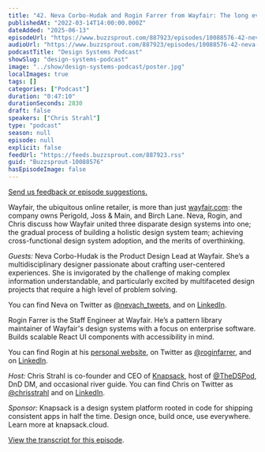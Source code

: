 ```yaml
---
title: "42. Neva Corbo-Hudak and Rogin Farrer from Wayfair: The long evolution of a web design system"
publishedAt: "2022-03-14T14:00:00.000Z"
dateAdded: "2025-06-13"
episodeUrl: "https://www.buzzsprout.com/887923/episodes/10088576-42-neva-corbo-hudak-and-rogin-farrer-from-wayfair-the-long-evolution-of-a-web-design-system.mp3"
audioUrl: "https://www.buzzsprout.com/887923/episodes/10088576-42-neva-corbo-hudak-and-rogin-farrer-from-wayfair-the-long-evolution-of-a-web-design-system.mp3"
podcastTitle: "Design Systems Podcast"
showSlug: "design-systems-podcast"
image: "../show/design-systems-podcast/poster.jpg"
localImages: true
tags: []
categories: ["Podcast"]
duration: "0:47:10"
durationSeconds: 2830
draft: false
speakers: ["Chris Strahl"]
type: "podcast"
season: null
episode: null
explicit: false
feedUrl: "https://feeds.buzzsprout.com/887923.rss"
guid: "Buzzsprout-10088576"
hasEpisodeImage: false
---
```

[Send us feedback or episode suggestions.](https://www.buzzsprout.com/twilio/text_messages/887923/open_sms)

Wayfair, the ubiquitous online retailer, is more than just [wayfair.com](http://wayfair.com): the company owns Perigold, Joss & Main, and Birch Lane. Neva, Rogin, and Chris discuss how Wayfair united three disparate design systems into one; the gradual process of building a holistic design system team; achieving cross-functional design system adoption, and the merits of overthinking.

_Guests:_ Neva Corbo-Hudak is the Product Design Lead at Wayfair. She’s a multidisciplinary designer passionate about crafting user-centered experiences. She is invigorated by the challenge of making complex information understandable, and particularly excited by multifaceted design projects that require a high level of problem solving. 

You can find Neva on Twitter as [@nevach\_tweets](http://twitter.com/nevach_tweets), and on [LinkedIn](https://www.linkedin.com/in/nevach/).

Rogin Farrer is the Staff Engineer at Wayfair. He’s a pattern library maintainer of Wayfair's design systems with a focus on enterprise software. Builds scalable React UI components with accessibility in mind. 

You can find Rogin at his [personal website](https://www.rogin.xyz/), on Twitter as [@roginfarrer](https://twitter.com/roginfarrer), and on [LinkedIn](https://www.linkedin.com/in/roginfarrer/).

_Host:_ Chris Strahl is co-founder and CEO of [Knapsack](https://www.knapsack.cloud/), host of [@TheDSPod](https://twitter.com/thedspod), DnD DM, and occasional river guide. You can find Chris on Twitter as [@chrisstrahl](https://twitter.com/chrisstrahl) and on [LinkedIn](https://www.linkedin.com/in/chrisstrahl/).

_Sponsor:_ Knapsack is a design system platform rooted in code for shipping consistent apps in half the time. Design once, build once, use everywhere. Learn more at knapsack.cloud.

[View the transcript for this episode](http://www.knapsack.cloud/blog/www.knapsack.cloud/blog/dsp-42-the-long-evolution-of-a-web-design-system).
